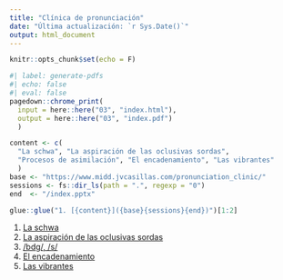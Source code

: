 ```yaml
---
title: "Clínica de pronunciación"
date: "Última actualización: `r Sys.Date()`"
output: html_document
---
```


```r
knitr::opts_chunk$set(echo = F)
```


```r
#| label: generate-pdfs
#| echo: false
#| eval: false
pagedown::chrome_print(
  input = here::here("03", "index.html"), 
  output = here::here("03", "index.pdf")
  )
```





```r
content <- c(
  "La schwa", "La aspiración de las oclusivas sordas", 
  "Procesos de asimilación", "El encadenamiento", "Las vibrantes"
  )
base <- "https://www.midd.jvcasillas.com/pronunciation_clinic/"
sessions <- fs::dir_ls(path = ".", regexp = "0")
end  <- "/index.pptx"

glue::glue("1. [{content}]({base}{sessions}{end})")[1:2]
```


1. [La schwa](https://www.midd.jvcasillas.com/pronunciation_clinic/01/index.html)
1. [La aspiración de las oclusivas sordas](https://www.midd.jvcasillas.com/pronunciation_clinic/02/index.pdf)
1. [/bdg/, /s/](https://www.midd.jvcasillas.com/pronunciation_clinic/03/index.pptx)
1. [El encadenamiento](https://www.midd.jvcasillas.com/pronunciation_clinic/04/index.html)
1. [Las vibrantes](https://www.midd.jvcasillas.com/pronunciation_clinic/05/index_2.pptx)
<!--
-->
